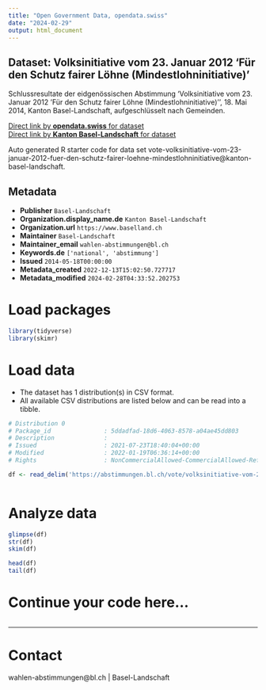 ```yaml
---
title: "Open Government Data, opendata.swiss"
date: "2024-02-29"
output: html_document
---
```


## Dataset: Volksinitiative vom 23. Januar 2012 'Für den Schutz fairer Löhne (Mindestlohninitiative)'

Schlussresultate der eidgenössischen Abstimmung 'Volksinitiative vom 23. Januar 2012 'Für den Schutz fairer Löhne (Mindestlohninitiative)'', 18. Mai 2014, Kanton Basel-Landschaft, aufgeschlüsselt nach Gemeinden.

[Direct link by **opendata.swiss** for dataset](https://opendata.swiss/de/dataset/volksinitiative-vom-23-januar-2012-fur-den-schutz-fairer-lohne-mindestlohninitiative)<br>
[Direct link by **Kanton Basel-Landschaft** for dataset](https://abstimmungen.bl.ch/vote/volksinitiative-vom-23-januar-2012-fuer-den-schutz-fairer-loehne-mindestlohninitiative/data)

Auto generated R starter code for data set vote-volksinitiative-vom-23-januar-2012-fuer-den-schutz-fairer-loehne-mindestlohninitiative@kanton-basel-landschaft.

## Metadata

- **Publisher** `Basel-Landschaft`
- **Organization.display_name.de** `Kanton Basel-Landschaft`
- **Organization.url** `https://www.baselland.ch`
- **Maintainer** `Basel-Landschaft`
- **Maintainer_email** `wahlen-abstimmungen@bl.ch`
- **Keywords.de** `['national', 'abstimmung']`
- **Issued** `2014-05-18T00:00:00`
- **Metadata_created** `2022-12-13T15:02:50.727717`
- **Metadata_modified** `2024-02-28T04:33:52.202753`


# Load packages

```r

library(tidyverse)
library(skimr)

```

# Load data

-   The dataset has 1 distribution(s) in CSV format.
-   All available CSV distributions are listed below and can be read into a tibble.

```r

# Distribution 0
# Package_id               : 5ddadfad-18d6-4063-8578-a04ae45dd803
# Description              : 
# Issued                   : 2021-07-23T18:40:04+00:00
# Modified                 : 2022-01-19T06:36:14+00:00
# Rights                   : NonCommercialAllowed-CommercialAllowed-ReferenceRequired

df <- read_delim('https://abstimmungen.bl.ch/vote/volksinitiative-vom-23-januar-2012-fuer-den-schutz-fairer-loehne-mindestlohninitiative/data-csv')



```

# Analyze data

```r

glimpse(df)
str(df)
skim(df)

head(df)
tail(df)

```

# Continue your code here...

```r

```

------------------------------------------------------------------------

# Contact

wahlen-abstimmungen@bl.ch | Basel-Landschaft
